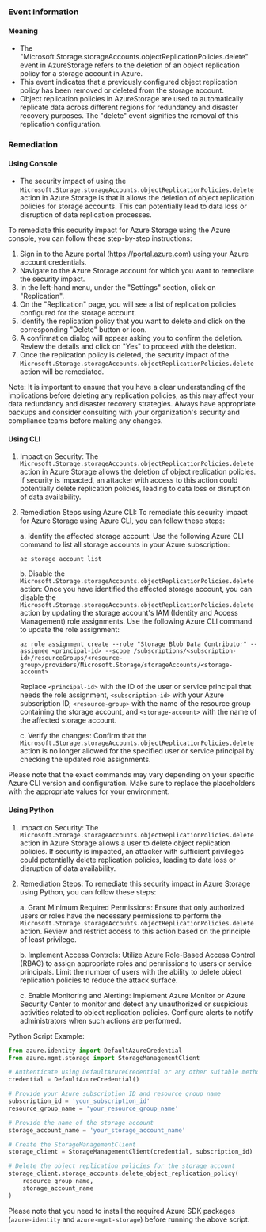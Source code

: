 
### Event Information

#### Meaning

- The "Microsoft.Storage.storageAccounts.objectReplicationPolicies.delete" event in AzureStorage refers to the deletion of an object replication policy for a storage account in Azure.
- This event indicates that a previously configured object replication policy has been removed or deleted from the storage account.
- Object replication policies in AzureStorage are used to automatically replicate data across different regions for redundancy and disaster recovery purposes. The "delete" event signifies the removal of this replication configuration.

### Remediation

#### Using Console

- The security impact of using the `Microsoft.Storage.storageAccounts.objectReplicationPolicies.delete` action in Azure Storage is that it allows the deletion of object replication policies for storage accounts. This can potentially lead to data loss or disruption of data replication processes.

To remediate this security impact for Azure Storage using the Azure console, you can follow these step-by-step instructions:

1. Sign in to the Azure portal (https://portal.azure.com) using your Azure account credentials.
2. Navigate to the Azure Storage account for which you want to remediate the security impact.
3. In the left-hand menu, under the "Settings" section, click on "Replication".
4. On the "Replication" page, you will see a list of replication policies configured for the storage account.
5. Identify the replication policy that you want to delete and click on the corresponding "Delete" button or icon.
6. A confirmation dialog will appear asking you to confirm the deletion. Review the details and click on "Yes" to proceed with the deletion.
7. Once the replication policy is deleted, the security impact of the `Microsoft.Storage.storageAccounts.objectReplicationPolicies.delete` action will be remediated.

Note: It is important to ensure that you have a clear understanding of the implications before deleting any replication policies, as this may affect your data redundancy and disaster recovery strategies. Always have appropriate backups and consider consulting with your organization's security and compliance teams before making any changes.

#### Using CLI

1. Impact on Security: The `Microsoft.Storage.storageAccounts.objectReplicationPolicies.delete` action in Azure Storage allows the deletion of object replication policies. If security is impacted, an attacker with access to this action could potentially delete replication policies, leading to data loss or disruption of data availability.

2. Remediation Steps using Azure CLI: To remediate this security impact for Azure Storage using Azure CLI, you can follow these steps:

   a. Identify the affected storage account: Use the following Azure CLI command to list all storage accounts in your Azure subscription:
   ```
   az storage account list
   ```

   b. Disable the `Microsoft.Storage.storageAccounts.objectReplicationPolicies.delete` action: Once you have identified the affected storage account, you can disable the `Microsoft.Storage.storageAccounts.objectReplicationPolicies.delete` action by updating the storage account's IAM (Identity and Access Management) role assignments. Use the following Azure CLI command to update the role assignment:
   ```
   az role assignment create --role "Storage Blob Data Contributor" --assignee <principal-id> --scope /subscriptions/<subscription-id>/resourceGroups/<resource-group>/providers/Microsoft.Storage/storageAccounts/<storage-account>
   ```
   Replace `<principal-id>` with the ID of the user or service principal that needs the role assignment, `<subscription-id>` with your Azure subscription ID, `<resource-group>` with the name of the resource group containing the storage account, and `<storage-account>` with the name of the affected storage account.

   c. Verify the changes: Confirm that the `Microsoft.Storage.storageAccounts.objectReplicationPolicies.delete` action is no longer allowed for the specified user or service principal by checking the updated role assignments.

Please note that the exact commands may vary depending on your specific Azure CLI version and configuration. Make sure to replace the placeholders with the appropriate values for your environment.

#### Using Python

1. Impact on Security: The `Microsoft.Storage.storageAccounts.objectReplicationPolicies.delete` action in Azure Storage allows a user to delete object replication policies. If security is impacted, an attacker with sufficient privileges could potentially delete replication policies, leading to data loss or disruption of data availability.

2. Remediation Steps: To remediate this security impact in Azure Storage using Python, you can follow these steps:

   a. Grant Minimum Required Permissions: Ensure that only authorized users or roles have the necessary permissions to perform the `Microsoft.Storage.storageAccounts.objectReplicationPolicies.delete` action. Review and restrict access to this action based on the principle of least privilege.

   b. Implement Access Controls: Utilize Azure Role-Based Access Control (RBAC) to assign appropriate roles and permissions to users or service principals. Limit the number of users with the ability to delete object replication policies to reduce the attack surface.

   c. Enable Monitoring and Alerting: Implement Azure Monitor or Azure Security Center to monitor and detect any unauthorized or suspicious activities related to object replication policies. Configure alerts to notify administrators when such actions are performed.

Python Script Example:
```python
from azure.identity import DefaultAzureCredential
from azure.mgmt.storage import StorageManagementClient

# Authenticate using DefaultAzureCredential or any other suitable method
credential = DefaultAzureCredential()

# Provide your Azure subscription ID and resource group name
subscription_id = 'your_subscription_id'
resource_group_name = 'your_resource_group_name'

# Provide the name of the storage account
storage_account_name = 'your_storage_account_name'

# Create the StorageManagementClient
storage_client = StorageManagementClient(credential, subscription_id)

# Delete the object replication policies for the storage account
storage_client.storage_accounts.delete_object_replication_policy(
    resource_group_name,
    storage_account_name
)
```
Please note that you need to install the required Azure SDK packages (`azure-identity` and `azure-mgmt-storage`) before running the above script.

